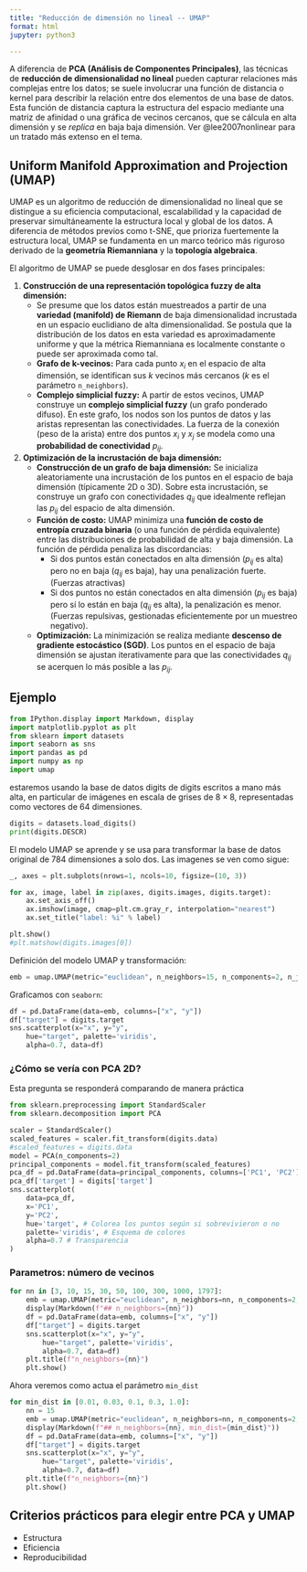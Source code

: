 ```yaml
---
title: "Reducción de dimensión no lineal -- UMAP"
format: html
jupyter: python3

---
```


A diferencia de **PCA (Análisis de Componentes Principales)**, las técnicas de **reducción de dimensionalidad no lineal** pueden capturar relaciones más complejas entre los datos; se suele involucrar una función de distancia o kernel para describir la relación entre dos elementos de una base de datos. Esta función de distancia captura la estructura del espacio mediante una matriz de afinidad o una gráfica de vecinos cercanos, que se cálcula en alta dimensión y se _replica_ en baja baja dimensión.
Ver @lee2007nonlinear para un tratado más extenso en el tema.

## Uniform Manifold Approximation and Projection (UMAP)

UMAP es un algoritmo de reducción de dimensionalidad no lineal que se distingue a su eficiencia computacional, escalabilidad y la capacidad de preservar simultáneamente la estructura local y global de los datos. A diferencia de métodos previos como t-SNE, que prioriza fuertemente la estructura local, UMAP se fundamenta en un marco teórico más riguroso derivado de la **geometría Riemanniana** y la **topología algebraica**.

El algoritmo de UMAP se puede desglosar en dos fases principales:

1.  **Construcción de una representación topológica fuzzy de alta dimensión:**
    * Se presume que los datos están muestreados a partir de una **variedad (manifold) de Riemann** de baja dimensionalidad incrustada en un espacio euclidiano de alta dimensionalidad. Se postula que la distribución de los datos en esta variedad es aproximadamente uniforme y que la métrica Riemanniana es localmente constante o puede ser aproximada como tal.
    * **Grafo de k-vecinos:** Para cada punto $x_i$ en el espacio de alta dimensión, se identifican sus $k$ vecinos más cercanos ($k$ es el parámetro `n_neighbors`).
    * **Complejo simplicial fuzzy:** A partir de estos vecinos, UMAP construye un **complejo simplicial fuzzy** (un grafo ponderado difuso). En este grafo, los nodos son los puntos de datos y las aristas representan las conectividades. La fuerza de la conexión (peso de la arista) entre dos puntos $x_i$ y $x_j$ se modela como una **probabilidad de conectividad** $p_{ij}$. 

2.  **Optimización de la incrustación de baja dimensión:**
    * **Construcción de un grafo de baja dimensión:** Se inicializa aleatoriamente una incrustación de los puntos en el espacio de baja dimensión (típicamente 2D o 3D). Sobre esta incrustación, se construye un grafo con conectividades $q_{ij}$ que idealmente reflejan las $p_{ij}$ del espacio de alta dimensión. 
    * **Función de costo:** UMAP minimiza una **función de costo de entropía cruzada binaria** (o una función de pérdida equivalente) entre las distribuciones de probabilidad de alta y baja dimensión. La función de pérdida penaliza las discordancias:
        * Si dos puntos están conectados en alta dimensión ($p_{ij}$ es alta) pero no en baja ($q_{ij}$ es baja), hay una penalización fuerte. (Fuerzas atractivas)
        * Si dos puntos no están conectados en alta dimensión ($p_{ij}$ es baja) pero sí lo están en baja ($q_{ij}$ es alta), la penalización es menor. (Fuerzas repulsivas, gestionadas eficientemente por un muestreo negativo).
    * **Optimización:** La minimización se realiza mediante **descenso de gradiente estocástico (SGD)**. Los puntos en el espacio de baja dimensión se ajustan iterativamente para que las conectividades $q_{ij}$ se acerquen lo más posible a las $p_{ij}$.

## Ejemplo


```python
from IPython.display import Markdown, display
import matplotlib.pyplot as plt
from sklearn import datasets
import seaborn as sns
import pandas as pd
import numpy as np
import umap 

```

estaremos usando la base de datos digits de digits escritos a mano más alta, en particular de imágenes en escala de grises de $8 \times 8$, representadas como vectores de 64 dimensiones. 

```python
digits = datasets.load_digits()
print(digits.DESCR)
```

El modelo UMAP se aprende y se usa para transformar la base de datos original de 784 dimensiones a solo dos. Las imagenes se ven como sigue:

```python
_, axes = plt.subplots(nrows=1, ncols=10, figsize=(10, 3))

for ax, image, label in zip(axes, digits.images, digits.target):
    ax.set_axis_off()
    ax.imshow(image, cmap=plt.cm.gray_r, interpolation="nearest")
    ax.set_title("label: %i" % label)

plt.show()
#plt.matshow(digits.images[0])
```

Definición del modelo UMAP y transformación:
```python
emb = umap.UMAP(metric="euclidean", n_neighbors=15, n_components=2, n_jobs=16).fit_transform(digits.data)
```

Graficamos con `seaborn`:

```python
df = pd.DataFrame(data=emb, columns=["x", "y"])
df["target"] = digits.target
sns.scatterplot(x="x", y="y",
    hue="target", palette='viridis',
    alpha=0.7, data=df)
```


### ¿Cómo se vería con PCA 2D?
Esta pregunta se responderá comparando de manera práctica

```python
from sklearn.preprocessing import StandardScaler
from sklearn.decomposition import PCA

scaler = StandardScaler()
scaled_features = scaler.fit_transform(digits.data)
#scaled_features = digits.data
model = PCA(n_components=2)
principal_components = model.fit_transform(scaled_features)
pca_df = pd.DataFrame(data=principal_components, columns=['PC1', 'PC2'])
pca_df['target'] = digits['target']
sns.scatterplot(
    data=pca_df,
    x='PC1',
    y='PC2',
    hue='target', # Colorea los puntos según si sobrevivieron o no
    palette='viridis', # Esquema de colores
    alpha=0.7 # Transparencia
)
```

### Parametros: número de vecinos
```python
for nn in [3, 10, 15, 30, 50, 100, 300, 1000, 1797]:
    emb = umap.UMAP(metric="euclidean", n_neighbors=nn, n_components=2, n_jobs=16).fit_transform(digits.data)
    display(Markdown(f"## n_neighbors={nn}"))
    df = pd.DataFrame(data=emb, columns=["x", "y"])
    df["target"] = digits.target
    sns.scatterplot(x="x", y="y",
        hue="target", palette='viridis',
        alpha=0.7, data=df)
    plt.title(f"n_neighbors={nn}")
    plt.show()
```

Ahora veremos como actua el parámetro `min_dist`

```python
for min_dist in [0.01, 0.03, 0.1, 0.3, 1.0]:
    nn = 15
    emb = umap.UMAP(metric="euclidean", n_neighbors=nn, n_components=2, n_jobs=16, min_dist=min_dist).fit_transform(digits.data)
    display(Markdown(f"## n_neighbors={nn}, min_dist={min_dist}"))
    df = pd.DataFrame(data=emb, columns=["x", "y"])
    df["target"] = digits.target
    sns.scatterplot(x="x", y="y",
        hue="target", palette='viridis',
        alpha=0.7, data=df)
    plt.title(f"n_neighbors={nn}")
    plt.show()
```

## Criterios prácticos para elegir entre PCA y UMAP

- Estructura
- Eficiencia
- Reproducibilidad


